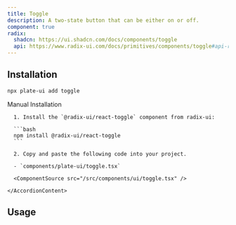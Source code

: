 ```yaml
---
title: Toggle
description: A two-state button that can be either on or off.
component: true
radix:
  shadcn: https://ui.shadcn.com/docs/components/toggle
  api: https://www.radix-ui.com/docs/primitives/components/toggle#api-reference
---
```


[//]: # '<ComponentExample src="/src/components/examples/PlaygroundDemo.tsx">'
[//]: # '  <PlaygroundDemo />'
[//]: # '</ComponentExample>'

## Installation

```bash
npx plate-ui add toggle
```

<Accordion type="single" collapsible>
  <AccordionItem value="manual-installation">
    <AccordionTrigger>Manual Installation</AccordionTrigger>
    <AccordionContent>

      1. Install the `@radix-ui/react-toggle` component from radix-ui:

      ```bash
      npm install @radix-ui/react-toggle
      ```

      2. Copy and paste the following code into your project.

      - `components/plate-ui/toggle.tsx`

      <ComponentSource src="/src/components/ui/toggle.tsx" />

    </AccordionContent>

  </AccordionItem>
</Accordion>

## Usage

```tsx

```

```tsx

```
